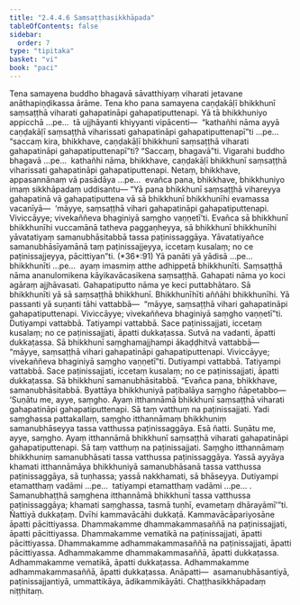 ```yaml
---
title: "2.4.4.6 Saṃsaṭṭhasikkhāpada"
tableOfContents: false
sidebar:
  order: 7
type: "tipitaka"
basket: "vi"
book: "paci"
---
```



<DynamicBreadcrumb />

<Division number="955" book="paci">

<Paragraph number="2934" book="paci">
Tena samayena buddho bhagavā sāvatthiyaṃ viharati jetavane anāthapiṇḍikassa ārāme. Tena kho pana samayena caṇḍakāḷī bhikkhunī saṃsaṭṭhā viharati gahapatināpi gahapatiputtenapi.
</Paragraph>

<Paragraph number="2935" book="paci">
Yā tā bhikkhuniyo appicchā …pe…  tā ujjhāyanti khiyyanti vipācenti—  “kathañhi nāma ayyā caṇḍakāḷī saṃsaṭṭhā viharissati gahapatināpi gahapatiputtenapī”ti …pe…  “saccaṃ kira, bhikkhave, caṇḍakāḷī bhikkhunī saṃsaṭṭhā viharati gahapatināpi gahapatiputtenapī”ti? “Saccaṃ, bhagavā”ti. Vigarahi buddho bhagavā …pe…  kathañhi nāma, bhikkhave, caṇḍakāḷī bhikkhunī saṃsaṭṭhā viharissati gahapatināpi gahapatiputtenapi. Netaṃ, bhikkhave, appasannānaṃ vā pasādāya …pe…  evañca pana, bhikkhave, bhikkhuniyo imaṃ sikkhāpadaṃ uddisantu—
</Paragraph>

</Division>
<Division number="956" book="paci">

<Paragraph number="2936" book="paci">
<Emphasis>“Yā pana bhikkhunī saṃsaṭṭhā vihareyya gahapatinā vā gahapatiputtena vā sā bhikkhunī bhikkhunīhi evamassa vacanīyā—  ‘māyye, saṃsaṭṭhā vihari gahapatināpi gahapatiputtenapi. Viviccāyye; vivekaññeva bhaginiyā saṃgho vaṇṇetī’ti. Evañca sā bhikkhunī bhikkhunīhi vuccamānā tatheva paggaṇheyya, sā bhikkhunī bhikkhunīhi yāvatatiyaṃ samanubhāsitabbā tassa paṭinissaggāya. Yāvatatiyañce samanubhāsīyamānā taṃ paṭinissajjeyya, iccetaṃ kusalaṃ; no ce paṭinissajjeyya, pācittiyan”</Emphasis>ti. (*36*:<Emphasis>91</Emphasis>)
</Paragraph>

</Division>
<Division number="957" book="paci">

<Paragraph number="2937" book="paci">
<Emphasis>Yā panā</Emphasis>ti yā yādisā …pe…  <Emphasis>bhikkhunī</Emphasis>ti …pe…  ayaṃ imasmiṃ atthe adhippetā bhikkhunīti.
</Paragraph>

<Paragraph number="2938" book="paci">
<Emphasis>Saṃsaṭṭhā</Emphasis> nāma ananulomikena kāyikavācasikena saṃsaṭṭhā.
</Paragraph>

<Paragraph number="2939" book="paci">
<Emphasis>Gahapati</Emphasis> nāma yo koci agāraṃ ajjhāvasati.
</Paragraph>

<Paragraph number="2940" book="paci">
<Emphasis>Gahapatiputto</Emphasis> nāma ye keci puttabhātaro.
</Paragraph>

<Paragraph number="2941" book="paci">
<Emphasis>Sā bhikkhunī</Emphasis>ti yā sā saṃsaṭṭhā bhikkhunī.
</Paragraph>

<Paragraph number="2942" book="paci">
<Emphasis>Bhikkhunīhī</Emphasis>ti aññāhi bhikkhunīhi. Yā passanti yā suṇanti tāhi vattabbā—  “māyye, saṃsaṭṭhā vihari gahapatināpi gahapatiputtenapi. Viviccāyye; vivekaññeva bhaginiyā saṃgho vaṇṇetī”ti. Dutiyampi vattabbā. Tatiyampi vattabbā. Sace paṭinissajjati, iccetaṃ kusalaṃ; no ce paṭinissajjati, āpatti dukkaṭassa. Sutvā na vadanti, āpatti dukkaṭassa. Sā bhikkhunī saṃghamajjhampi ākaḍḍhitvā vattabbā—  “māyye, saṃsaṭṭhā vihari gahapatināpi gahapatiputtenapi. Viviccāyye; vivekaññeva bhaginiyā saṃgho vaṇṇetī”ti. Dutiyampi vattabbā. Tatiyampi vattabbā. Sace paṭinissajjati, iccetaṃ kusalaṃ; no ce paṭinissajjati, āpatti dukkaṭassa. Sā bhikkhunī samanubhāsitabbā. “Evañca pana, bhikkhave, samanubhāsitabbā. Byattāya bhikkhuniyā paṭibalāya saṃgho ñāpetabbo—
</Paragraph>

</Division>
<Division number="958" book="paci">

<Paragraph number="2943" book="paci">
‘Suṇātu me, ayye, saṃgho. Ayaṃ itthannāmā bhikkhunī saṃsaṭṭhā viharati gahapatināpi gahapatiputtenapi. Sā taṃ vatthuṃ na paṭinissajjati. Yadi saṃghassa pattakallaṃ, saṃgho itthannāmaṃ bhikkhuniṃ samanubhāseyya tassa vatthussa paṭinissaggāya. Esā ñatti.
</Paragraph>

<Paragraph number="2944" book="paci">
Suṇātu me, ayye, saṃgho. Ayaṃ itthannāmā bhikkhunī saṃsaṭṭhā viharati gahapatināpi gahapatiputtenapi. Sā taṃ vatthuṃ na paṭinissajjati. Saṃgho itthannāmaṃ bhikkhuniṃ samanubhāsati tassa vatthussa paṭinissaggāya. Yassā ayyāya khamati itthannāmāya bhikkhuniyā samanubhāsanā tassa vatthussa paṭinissaggāya, sā tuṇhassa; yassā nakkhamati, sā bhāseyya.
</Paragraph>

<Paragraph number="2945" book="paci">
Dutiyampi etamatthaṃ vadāmi …pe…  tatiyampi etamatthaṃ vadāmi …pe… .
</Paragraph>

<Paragraph number="2946" book="paci">
Samanubhaṭṭhā saṃghena itthannāmā bhikkhunī tassa vatthussa paṭinissaggāya; khamati saṃghassa, tasmā tuṇhī, evametaṃ dhārayāmī’”ti.
</Paragraph>

<Paragraph number="2947" book="paci">
Ñattiyā dukkaṭaṃ. Dvīhi kammavācāhi dukkaṭā. Kammavācāpariyosāne āpatti pācittiyassa.
</Paragraph>

</Division>
<Division number="959" book="paci">

<Paragraph number="2948" book="paci">
Dhammakamme dhammakammasaññā na paṭinissajjati, āpatti pācittiyassa. Dhammakamme vematikā na paṭinissajjati, āpatti pācittiyassa. Dhammakamme adhammakammasaññā na paṭinissajjati, āpatti pācittiyassa.
</Paragraph>

<Paragraph number="2949" book="paci">
Adhammakamme dhammakammasaññā, āpatti dukkaṭassa. Adhammakamme vematikā, āpatti dukkaṭassa. Adhammakamme adhammakammasaññā, āpatti dukkaṭassa.
</Paragraph>

</Division>
<Division number="960" book="paci">

<Paragraph number="2950" book="paci">
Anāpatti—  asamanubhāsantiyā, paṭinissajjantiyā, ummattikāya, ādikammikāyāti.

</Paragraph>
</Division>

<Paragraph number="2951" type="center" book="paci">
Chaṭṭhasikkhāpadaṃ niṭṭhitaṃ.
</Paragraph>